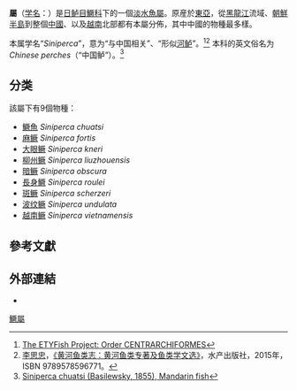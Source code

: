{{AutoTaxobox
| image = Siniperca scherzeriBMNHM.jpg
| image_caption = [[斑鳜|斑鳜]] ''Siniperca scherzeri''
| taxon = Siniperca
| authority = [[Theodore_Nicholas_Gill|Gill]], 1862
| type species = [[鱖魚|鱖魚]]<br>''Perca chuatsi'' 
| type species authority = Basilewsky, 1855 ≡ ''Siniperca chuatsi'' (Basilewsky, 1855)
| subdivision =
*[[鱖魚|鱖魚]] ''S. chuatsi''
*[[麻鱖|麻鱖]] ''S. fortis''
*[[大眼鱖|大眼鱖]] ''S. kneri''
*[[柳州鱖|柳州鱖]] ''S. liuzhouensis''
*[[暗鱖|暗鱖]] ''S. obscura''
*[[長身鱖|長身鱖]] ''S. roulei''
*[[斑鱖|斑鱖]] ''S. scherzeri''
*[[波紋鱖|波紋鱖]] ''S. undulatus''
*[[越南鱖|越南鱖]] ''S. vietnamensis''
}}

'''{{zy|鱖|-{zh-hans:guì;zh-hant:ㄍㄨㄟˋ;zh-hk:guì;}-}}屬'''（[[学名|学名]]：{{lang|la|''Siniperca''}}）是[[日鲈目|日鲈目]][[鱖科|鱖科]]下的一個[[淡水魚|淡水魚]][[屬|屬]]。原産於[[東亞|東亞]]，從[[黑龍江|黑龍江]]流域、[[朝鮮半島|朝鮮半島]]到整個[[中國|中國]]、以及[[越南|越南]]北部都有本屬分佈，其中中國的物種最多樣。{{r|FishBase|ITIS|fao}}

本属学名“''Siniperca''”，意为“与中国相关”、“形似[[鲈属|河鲈]]”。<ref>[https://etyfish.org/centrarchiformes/ The ETYFish Project: Order CENTRARCHIFORMES]</ref><ref>[[李思忠_(鱼类学家)|李思忠]]，[https://openlibrary.org/books/OL25879703M/Fishes_of_the_Yellow_River_and_Beyond 《黄河鱼类志：黄河鱼类专著及鱼类学文选》]，水产出版社，2015年，ISBN 9789578596771。{{cite Q|Q65116992|page=第295页}}</ref> 本科的英文俗名为''Chinese perches''（“中国鲈”）。<ref>[https://www.fishbase.se/FieldGuide/FieldGuideSummary.php?GenusName=Siniperca&SpeciesName=chuatsi&sps=&print= Siniperca chuatsi (Basilewsky, 1855), Mandarin fish]</ref>

== 分类==
該屬下有9個物種{{r|FishBase}}：
* [[鱖魚|鱖魚]] ''Siniperca chuatsi'' {{small|(Basilewsky, 1855)}}
*[[麻鳜|麻鳜]]  ''Siniperca fortis'' {{small|(Lin, 1932)}}
* [[大眼鳜|大眼鳜]] ''Siniperca kneri'' {{small|Garman, 1912}}
* [[柳州鳜|柳州鳜]] ''Siniperca liuzhouensis'' {{small|Zhou, Kong & Zhu, 1987}}
* [[暗鳜|暗鳜]] ''Siniperca obscura'' {{small|Nichols, 1930}}
* [[長身鱖|長身鱖]] ''Siniperca roulei'' {{small|Wu, 1930}}
* [[斑鳜|斑鳜]] ''Siniperca scherzeri'' {{small|Steindachner, 1892}}
* [[波纹鳜|波纹鳜]] ''Siniperca undulata'' {{small|Fang & Chong, 1932}}
* [[越南鳜|越南鳜]] ''Siniperca vietnamensis'' {{small|Mai, 1978}}

==參考文獻==
{{reflist|30em|refs=
<ref name=ITIS>{{ITIS |id=641853 |taxon=Siniperca |accessdate=9 May 2020}}</ref>
<ref name=fao>{{cite web | url=http://www.fao.org/figis/servlet/static?dom=culturespecies&xml=Siniperca_chuatsi.xml | title=culturespecies Cultured Aquatic Species Information Programme Siniperca chuatsi (1) | publisher=Food and Agriculture Organization of the United Nations | accessdate=2006-08-01 | archive-date=2013-07-21 | archive-url=https://www.webcitation.org/6IHcSUlo6?url=http://www.fao.org/fishery/culturedspecies/Siniperca_chuatsi/en | dead-url=no }}</ref>
<ref name=FishBase>{{FishBase genus|genus=Siniperca|year=2020|month=5}}</ref>
}}

== 外部連結 ==
{{Commons category|Siniperca}}
*{{wikispecies-inline|Siniperca}}

{{taxonbar}}

{{DEFAULTSORT:Siniperca}}
[[Category:鱖屬|]]